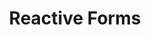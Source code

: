 ---
id: "angular_tf_hard_016"
questionType: "TRUE_FALSE"
title: "Reactive Forms"
statement: "FormGroup is used to group multiple FormControl instances."
difficulty: "HARD"
category: "Angular"
correctAnswer: true
explanation: "FormGroup manages a collection of FormControls in reactive forms."
---